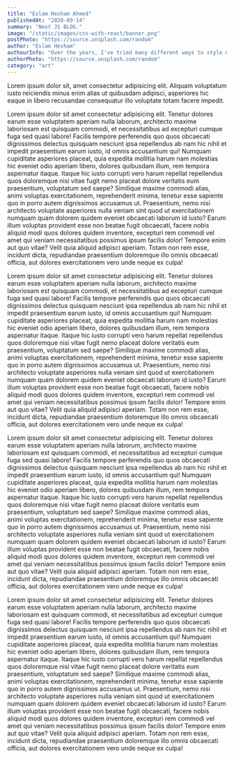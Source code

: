 ```yaml
---
title: "Eslam Hesham Ahmed"
publishedAt: "2020-09-14"
summary: "Next JS BLOG."
image: "/static/images/css-with-react/banner.png"
postPhoto: "https://source.unsplash.com/random"
author: "Eslam Hesham"
authourInfo: "Over the years, I've tried many different ways to style my React apps"
authorPhoto: "https://source.unsplash.com/random"
category: "art"
---
```


Lorem ipsum dolor sit, amet consectetur adipisicing elit. Aliquam voluptatum iusto reiciendis minus enim alias ut quibusdam adipisci, asperiores hic eaque in libero recusandae consequatur illo voluptate totam facere impedit.

Lorem ipsum dolor sit amet consectetur adipisicing elit. Tenetur dolores earum esse voluptatem aperiam nulla laborum, architecto maxime laboriosam est quisquam commodi, et necessitatibus ad excepturi cumque fuga sed quasi labore! Facilis tempore perferendis quo quos obcaecati dignissimos delectus quisquam nesciunt ipsa repellendus ab nam hic nihil et impedit praesentium earum iusto, id omnis accusantium qui! Numquam cupiditate asperiores placeat, quia expedita mollitia harum nam molestias hic eveniet odio aperiam libero, dolores quibusdam illum, rem tempora aspernatur itaque. Itaque hic iusto corrupti vero harum repellat repellendus quos doloremque nisi vitae fugit nemo placeat dolore veritatis eum praesentium, voluptatum sed saepe? Similique maxime commodi alias, animi voluptas exercitationem, reprehenderit minima, tenetur esse sapiente quo in porro autem dignissimos accusamus ut. Praesentium, nemo nisi architecto voluptate asperiores nulla veniam sint quod ut exercitationem numquam quam dolorem quidem eveniet obcaecati laborum id iusto? Earum illum voluptas provident esse non beatae fugit obcaecati, facere nobis aliquid modi quos dolores quidem inventore, excepturi rem commodi vel amet qui veniam necessitatibus possimus ipsum facilis dolor! Tempore enim aut quo vitae? Velit quia aliquid adipisci aperiam. Totam non rem esse, incidunt dicta, repudiandae praesentium doloremque illo omnis obcaecati officia, aut dolores exercitationem vero unde neque ex culpa!

Lorem ipsum dolor sit amet consectetur adipisicing elit. Tenetur dolores earum esse voluptatem aperiam nulla laborum, architecto maxime laboriosam est quisquam commodi, et necessitatibus ad excepturi cumque fuga sed quasi labore! Facilis tempore perferendis quo quos obcaecati dignissimos delectus quisquam nesciunt ipsa repellendus ab nam hic nihil et impedit praesentium earum iusto, id omnis accusantium qui! Numquam cupiditate asperiores placeat, quia expedita mollitia harum nam molestias hic eveniet odio aperiam libero, dolores quibusdam illum, rem tempora aspernatur itaque. Itaque hic iusto corrupti vero harum repellat repellendus quos doloremque nisi vitae fugit nemo placeat dolore veritatis eum praesentium, voluptatum sed saepe? Similique maxime commodi alias, animi voluptas exercitationem, reprehenderit minima, tenetur esse sapiente quo in porro autem dignissimos accusamus ut. Praesentium, nemo nisi architecto voluptate asperiores nulla veniam sint quod ut exercitationem numquam quam dolorem quidem eveniet obcaecati laborum id iusto? Earum illum voluptas provident esse non beatae fugit obcaecati, facere nobis aliquid modi quos dolores quidem inventore, excepturi rem commodi vel amet qui veniam necessitatibus possimus ipsum facilis dolor! Tempore enim aut quo vitae? Velit quia aliquid adipisci aperiam. Totam non rem esse, incidunt dicta, repudiandae praesentium doloremque illo omnis obcaecati officia, aut dolores exercitationem vero unde neque ex culpa!

Lorem ipsum dolor sit amet consectetur adipisicing elit. Tenetur dolores earum esse voluptatem aperiam nulla laborum, architecto maxime laboriosam est quisquam commodi, et necessitatibus ad excepturi cumque fuga sed quasi labore! Facilis tempore perferendis quo quos obcaecati dignissimos delectus quisquam nesciunt ipsa repellendus ab nam hic nihil et impedit praesentium earum iusto, id omnis accusantium qui! Numquam cupiditate asperiores placeat, quia expedita mollitia harum nam molestias hic eveniet odio aperiam libero, dolores quibusdam illum, rem tempora aspernatur itaque. Itaque hic iusto corrupti vero harum repellat repellendus quos doloremque nisi vitae fugit nemo placeat dolore veritatis eum praesentium, voluptatum sed saepe? Similique maxime commodi alias, animi voluptas exercitationem, reprehenderit minima, tenetur esse sapiente quo in porro autem dignissimos accusamus ut. Praesentium, nemo nisi architecto voluptate asperiores nulla veniam sint quod ut exercitationem numquam quam dolorem quidem eveniet obcaecati laborum id iusto? Earum illum voluptas provident esse non beatae fugit obcaecati, facere nobis aliquid modi quos dolores quidem inventore, excepturi rem commodi vel amet qui veniam necessitatibus possimus ipsum facilis dolor! Tempore enim aut quo vitae? Velit quia aliquid adipisci aperiam. Totam non rem esse, incidunt dicta, repudiandae praesentium doloremque illo omnis obcaecati officia, aut dolores exercitationem vero unde neque ex culpa!

Lorem ipsum dolor sit amet consectetur adipisicing elit. Tenetur dolores earum esse voluptatem aperiam nulla laborum, architecto maxime laboriosam est quisquam commodi, et necessitatibus ad excepturi cumque fuga sed quasi labore! Facilis tempore perferendis quo quos obcaecati dignissimos delectus quisquam nesciunt ipsa repellendus ab nam hic nihil et impedit praesentium earum iusto, id omnis accusantium qui! Numquam cupiditate asperiores placeat, quia expedita mollitia harum nam molestias hic eveniet odio aperiam libero, dolores quibusdam illum, rem tempora aspernatur itaque. Itaque hic iusto corrupti vero harum repellat repellendus quos doloremque nisi vitae fugit nemo placeat dolore veritatis eum praesentium, voluptatum sed saepe? Similique maxime commodi alias, animi voluptas exercitationem, reprehenderit minima, tenetur esse sapiente quo in porro autem dignissimos accusamus ut. Praesentium, nemo nisi architecto voluptate asperiores nulla veniam sint quod ut exercitationem numquam quam dolorem quidem eveniet obcaecati laborum id iusto? Earum illum voluptas provident esse non beatae fugit obcaecati, facere nobis aliquid modi quos dolores quidem inventore, excepturi rem commodi vel amet qui veniam necessitatibus possimus ipsum facilis dolor! Tempore enim aut quo vitae? Velit quia aliquid adipisci aperiam. Totam non rem esse, incidunt dicta, repudiandae praesentium doloremque illo omnis obcaecati officia, aut dolores exercitationem vero unde neque ex culpa!
